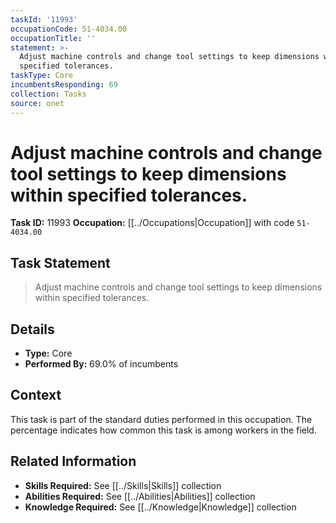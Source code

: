 ```yaml
---
taskId: '11993'
occupationCode: 51-4034.00
occupationTitle: ''
statement: >-
  Adjust machine controls and change tool settings to keep dimensions within
  specified tolerances.
taskType: Core
incumbentsResponding: 69
collection: Tasks
source: onet
---
```

# Adjust machine controls and change tool settings to keep dimensions within specified tolerances.

**Task ID:** 11993
**Occupation:** [[../Occupations|Occupation]] with code `51-4034.00`

## Task Statement

> Adjust machine controls and change tool settings to keep dimensions within specified tolerances.

## Details

- **Type:** Core
- **Performed By:** 69.0% of incumbents

## Context

This task is part of the standard duties performed in this occupation. The percentage indicates how common this task is among workers in the field.

## Related Information

- **Skills Required:** See [[../Skills|Skills]] collection
- **Abilities Required:** See [[../Abilities|Abilities]] collection
- **Knowledge Required:** See [[../Knowledge|Knowledge]] collection
